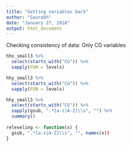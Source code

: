```yaml
---
title: "Getting variables back"
author: "Saurabh"
date: "January 27, 2018"
output: html_document
---
```


Checking consistency of data: Only CG variables
```r
hhx_small3 %>%
  select(starts_with("CG")) %>%
  sapply(FUN = levels)
```

```r
hhy_small3 %>%
  select(starts_with("CG")) %>%
  sapply(FUN = levels)
```

```r
hhy_small3 %>%
  select(starts_with("CG")) %>%
  sapply(gsub, ".*[a-z|A-Z]\\s", "") %>%
  summary()
   
releveling <- function(x) {
  gsub, ".*[a-z|A-Z]\\s", "", names(x))
}

```

